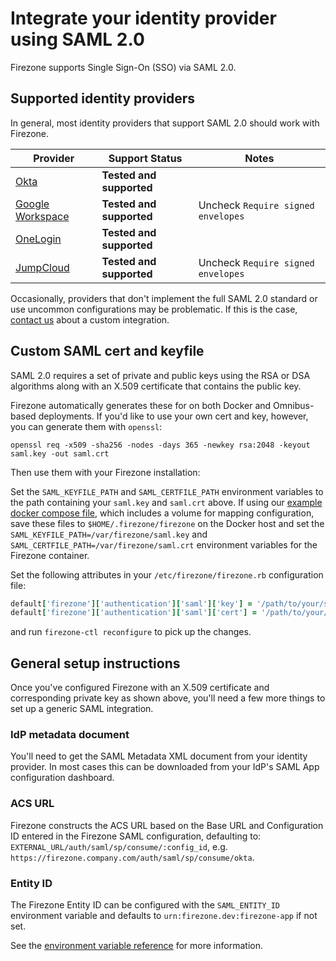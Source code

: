 
# Integrate your identity provider using SAML 2.0

Firezone supports Single Sign-On (SSO) via SAML 2.0.

## Supported identity providers

In general, most identity providers that support SAML 2.0 should work with
Firezone.

| Provider                   | Support Status           | Notes                              |
| -------------------------- | ------------------------ | ---------------------------------- |
| [Okta](okta)               | **Tested and supported** |                                    |
| [Google Workspace](google) | **Tested and supported** | Uncheck `Require signed envelopes` |
| [OneLogin](onelogin)       | **Tested and supported** |                                    |
| [JumpCloud](jumpcloud)     | **Tested and supported** | Uncheck `Require signed envelopes` |

Occasionally, providers that don't implement the full SAML 2.0 standard or use
uncommon configurations may be problematic. If this is the case,
[contact us](/contact/sales) about a custom integration.

## Custom SAML cert and keyfile

SAML 2.0 requires a set of private and public keys using the RSA or DSA
algorithms along with an X.509 certificate that contains the public key.

Firezone automatically generates these for on both Docker and Omnibus-based
deployments. If you'd like to use your own cert and key, however, you can
generate them with `openssl`:

```
openssl req -x509 -sha256 -nodes -days 365 -newkey rsa:2048 -keyout saml.key -out saml.crt
```

Then use them with your Firezone installation:

<TabsGroup>
<TabsItem title="Docker" active>

Set the `SAML_KEYFILE_PATH` and `SAML_CERTFILE_PATH` environment variables to
the path containing your `saml.key` and `saml.crt` above. If using our
[example docker compose file](https://github.com/firezone/firezone/blob/master/docker-compose.prod.yml),
which includes a volume for mapping configuration, save these files to
`$HOME/.firezone/firezone` on the Docker host and set the
`SAML_KEYFILE_PATH=/var/firezone/saml.key` and
`SAML_CERTFILE_PATH=/var/firezone/saml.crt` environment variables for the
Firezone container.

</TabsItem>
<TabsItem title="Omnibus">

Set the following attributes in your `/etc/firezone/firezone.rb` configuration
file:

```ruby
default['firezone']['authentication']['saml']['key'] = '/path/to/your/saml.key'
default['firezone']['authentication']['saml']['cert'] = '/path/to/your/saml.crt'
```

and run `firezone-ctl reconfigure` to pick up the changes.

</TabsItem>
</TabsGroup>

## General setup instructions

Once you've configured Firezone with an X.509 certificate and corresponding
private key as shown above, you'll need a few more things to set up a generic
SAML integration.

### IdP metadata document

You'll need to get the SAML Metadata XML document from your identity provider.
In most cases this can be downloaded from your IdP's SAML App configuration
dashboard.

### ACS URL

Firezone constructs the ACS URL based on the Base URL and Configuration ID
entered in the Firezone SAML configuration, defaulting to:
`EXTERNAL_URL/auth/saml/sp/consume/:config_id`, e.g.
`https://firezone.company.com/auth/saml/sp/consume/okta`.

### Entity ID

The Firezone Entity ID can be configured with the `SAML_ENTITY_ID` environment
variable and defaults to `urn:firezone.dev:firezone-app` if not set.

See the [environment variable reference](/docs/reference/env-vars) for more
information.
